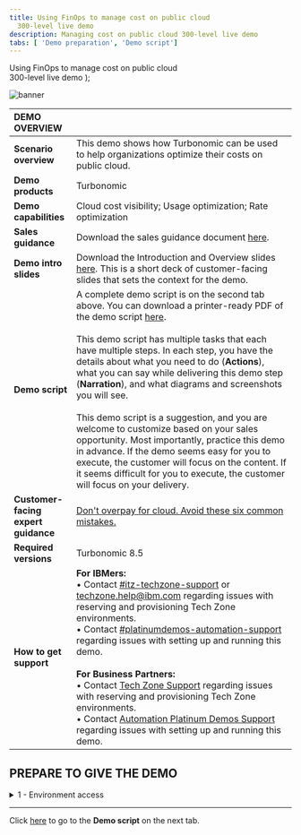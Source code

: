 ```yaml
---
title: Using FinOps to manage cost on public cloud
  300-level live demo
description: Managing cost on public cloud 300-level live demo
tabs: [ 'Demo preparation', 'Demo script']
---
```


  <span>
    Using FinOps to manage cost on public cloud <br/> 300-level live demo
  </span> );

![banner](./images/finops-300-prep-banner.jpg)

<span id="top"></span>

| DEMO OVERVIEW | |
| :--- | :--- |
| **Scenario overview** | This demo shows how Turbonomic can be used to help organizations optimize their costs on public cloud. |
| **Demo products** | Turbonomic |
| **Demo capabilities** | Cloud cost visibility; Usage optimization; Rate optimization |
| **Sales guidance** | Download the sales guidance document <a href="https://ibm.box.com/s/pmmj58ezdl1cboqomhaibz49z1nplzbs" target="_blank" rel="noreferrer">here</a>. |
| **Demo intro slides** | Download the Introduction and Overview slides <a href="https://ibm.box.com/s/i18u1myz37fb4r2b5ia9yh10zk1aa9tk" target="_blank" rel="noreferrer">here</a>. This is a short deck of customer-facing slides that sets the context for the demo. |
| **Demo script** | A complete demo script is on the second tab above. You can download a printer-ready PDF of the demo script <a href="./300-FinOps-Demo-Script.pdf" target="_blank" rel="noreferrer">here</a>. <br/><br/> This demo script has multiple tasks that each have multiple steps. In each step, you have the details about what you need to do (**Actions**), what you can say while delivering this demo step (**Narration**), and what diagrams and screenshots you will see.<br/><br/>This demo script is a suggestion, and you are welcome to customize based on your sales opportunity. Most importantly, practice this demo in advance. If the demo seems easy for you to execute, the customer will focus on the content. If it seems difficult for you to execute, the customer will focus on your delivery. |
| **Customer-facing <br/> expert guidance** | <a href="https://ibm.ent.box.com/file/976326479317?s=wedp2b31uy81y8jes92czhv0d7xt5ixc" target="_blank" rel="noreferrer">Don't overpay for cloud. Avoid these six common mistakes.</a> |
| **Required versions** | Turbonomic 8.5 |
| **How to get support** | **For IBMers:** <br/>• Contact <a href="https://ibm-cloud.slack.com/archives/C0124J683GW" target="_blank" rel="noreferrer">#itz-techzone-support</a> or <a href="mailto:techzone.help@ibm.com">techzone.help@ibm.com</a> regarding issues with reserving and provisioning Tech Zone environments.<br/>• Contact <a href="https://ibm-cloud.slack.com/archives/C0216F39ACU" target="_blank" rel="noreferrer">#platinumdemos-automation-support</a> regarding issues with setting up and running this demo. <br/><br/> **For Business Partners:** <br/>• Contact <a href="mailto:techzone.help@ibm.com">Tech Zone Support</a> regarding issues with reserving and provisioning Tech Zone environments.<br/>• Contact <a href="mailto:automationplatinumdemos@ibm.com"> Automation Platinum Demos Support</a> regarding issues with setting up and running this demo. |

## **PREPARE TO GIVE THE DEMO**

<details>

<summary>1 - Environment access</summary>
<br/>

Log in to the demo environment <a href="https://sales1.demo.turbonomic.com/" target="_blank" rel="noreferrer">here</a> using the following credentials: <br/> • **Username**: sales1 <br/> • **Password**: sales1 

<br/>

Two days before the demo, make sure you can access the environment.

<br/>

No additional setup is needed.

<br/>

**[Go to top](#top)**

</details>

***

Click [here](/300-watson-aiops-using-finops-to-manage-cost-on-public-cloud/demo-script) to go to the **Demo script** on the next tab.
